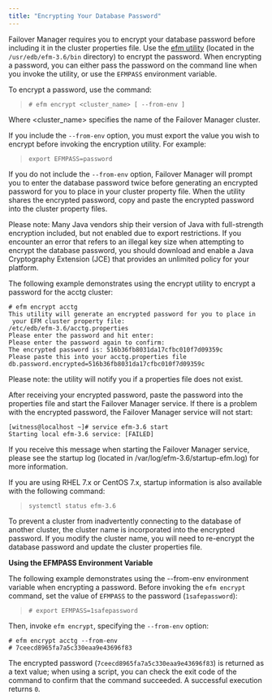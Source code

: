 ```yaml
---
title: "Encrypting Your Database Password"
---
```


<div id="encrypting_database_password" class="registered_link"></div>


Failover Manager requires you to encrypt your database password before including it in the cluster properties file. Use the [efm utility](../#efm_encrypt) (located in the `/usr/edb/efm-3.6/bin` directory) to encrypt the password. When encrypting a password, you can either pass the password on the command line when you invoke the utility, or use the `EFMPASS` environment variable.

To encrypt a password, use the command:

> `# efm encrypt <cluster_name> [ --from-env ]`

Where &lt;cluster\_name&gt; specifies the name of the Failover Manager cluster.

If you include the `--from-env` option, you must export the value you wish to encrypt before invoking the encryption utility. For example:

> `export EFMPASS=password`

If you do not include the `--from-env` option, Failover Manager will prompt you to enter the database password twice before generating an encrypted password for you to place in your cluster property file. When the utility shares the encrypted password, copy and paste the encrypted password into the cluster property files.

Please note: Many Java vendors ship their version of Java with full-strength encryption included, but not enabled due to export restrictions. If you encounter an error that refers to an illegal key size when attempting to encrypt the database password, you should download and enable a Java Cryptography Extension (JCE) that provides an unlimited policy for your platform.

The following example demonstrates using the encrypt utility to encrypt a password for the acctg cluster:

    # efm encrypt acctg
    This utility will generate an encrypted password for you to place in
     your EFM cluster property file:
    /etc/edb/efm-3.6/acctg.properties
    Please enter the password and hit enter:
    Please enter the password again to confirm:
    The encrypted password is: 516b36fb8031da17cfbc010f7d09359c
    Please paste this into your acctg.properties file
    db.password.encrypted=516b36fb8031da17cfbc010f7d09359c

Please note: the utility will notify you if a properties file does not exist.

After receiving your encrypted password, paste the password into the properties file and start the Failover Manager service. If there is a problem with the encrypted password, the Failover Manager service will not start:

    [witness@localhost ~]# service efm-3.6 start
    Starting local efm-3.6 service: [FAILED]

If you receive this message when starting the Failover Manager service, please see the startup log (located in /var/log/efm-3.6/startup-efm.log) for more information.

If you are using RHEL 7.x or CentOS 7.x, startup information is also available with the following command:

> `systemctl status efm-3.6`

To prevent a cluster from inadvertently connecting to the database of another cluster, the cluster name is incorporated into the encrypted password. If you modify the cluster name, you will need to re-encrypt the database password and update the cluster properties file.

**Using the EFMPASS Environment Variable**

The following example demonstrates using the --from-env environment variable when encrypting a password. Before invoking the `efm encrypt` command, set the value of `EFMPASS` to the password (`1safepassword`):

> `# export EFMPASS=1safepassword`

Then, invoke `efm encrypt`, specifying the `--from-env` option:

    # efm encrypt acctg --from-env
    # 7ceecd8965fa7a5c330eaa9e43696f83

The encrypted password (`7ceecd8965fa7a5c330eaa9e43696f83`) is returned as a text value; when using a script, you can check the exit code of the command to confirm that the command succeeded. A successful execution returns `0`.
